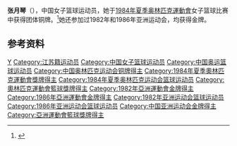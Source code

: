 {{Infobox sportsperson
| name           = 张月琴
|show-medals=yes
|medaltemplates={{MedalSport | 女子[[篮球|篮球]]}}
{{MedalCountry | {{CHN}} }}
{{MedalCompetition|[[奥林匹克运动会|奥林匹克运动会]]}}
{{MedalBronze | [[1984年夏季奥林匹克运动会|1984年 洛杉矶]] |[[1984年夏季奥林匹克运动会|女子篮球]]}}
}}

'''张月琴'''（{{bd|1960年|1月27日|}}），中国女子篮球运动员，她于[[1984年夏季奥林匹克運動會|1984年夏季奥林匹克運動會]]女子篮球比赛中获得团体铜牌。<ref name=sref>{{cite web|url=http://www.sports-reference.com/olympics/athletes/zh/zhang-yueqin-1.html|accessdate=2012-05-23|website=sports-reference.com|title=Zhang Yueqin|archive-url=https://web.archive.org/web/20200417191407/https://www.sports-reference.com/olympics/athletes/zh/zhang-yueqin-1.html|archive-date=2020-04-17|dead-url=yes}}</ref>她还参加过1982年和1986年亚洲运动会，均获得金牌。

==参考资料==
{{Reflist}}

{{1983年女篮世锦赛中国队阵容}}
{{1984年夏季奥运会中国女子篮球阵容}}
{{1986年女篮世锦赛中国队阵容}}

{{Authority control}}
{{DEFAULTSORT:Zhang Yueqin}}
[[Category:张姓|Y]]
[[Category:江苏籍运动员|Category:江苏籍运动员]]
[[Category:中国女子篮球运动员|Category:中国女子篮球运动员]]
[[Category:中国奥运篮球运动员|Category:中国奥运篮球运动员]]
[[Category:中国奥林匹克运动会铜牌得主|Category:中国奥林匹克运动会铜牌得主]]
[[Category:1984年夏季奧林匹克運動會獎牌得主|Category:1984年夏季奧林匹克運動會獎牌得主]]
[[Category:1984年夏季奥林匹克运动会篮球运动员|Category:1984年夏季奥林匹克运动会篮球运动员]]
[[Category:奧林匹克運動會籃球獎牌得主|Category:奧林匹克運動會籃球獎牌得主]]
[[Category:1982年亞洲運動會金牌得主|Category:1982年亞洲運動會金牌得主]]
[[Category:1986年亞洲運動會金牌得主|Category:1986年亞洲運動會金牌得主]]
[[Category:1982年亚洲运动会篮球运动员|Category:1982年亚洲运动会篮球运动员]]
[[Category:1986年亚洲运动会篮球运动员|Category:1986年亚洲运动会篮球运动员]]
[[Category:中国亚洲运动会金牌得主|Category:中国亚洲运动会金牌得主]]
[[Category:亞洲運動會籃球獎牌得主|Category:亞洲運動會籃球獎牌得主]]